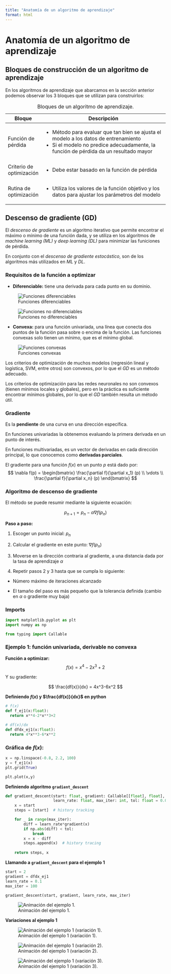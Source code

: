 ```yaml
---
title: "Anatomía de un algoritmo de aprendizaje"
format: html
---
```

# Anatomía de un algoritmo de aprendizaje
## Bloques de construcción de un algoritmo de aprendizaje

En los algoritmos de aprendizaje que abarcamos en la sección anterior podemos observar los 3 bloques que se utilizan para construirlos:

+---------------------------+---------------------------------------------------------------------------------------------------+
| Bloque                    | Descripción                                                                                       |
+===========================+===================================================================================================+
| Función de pérdida        | - Método para evaluar que tan bien se ajusta  el modelo a los datos de entrenamiento              |
|                           | - Si el modelo no predice adecuadamente, la función de pérdida da un resultado mayor              |
+---------------------------+---------------------------------------------------------------------------------------------------+
| Criterio de optimización  | - Debe estar basado en la función de pérdida                                                      |
+---------------------------+---------------------------------------------------------------------------------------------------+
| Rutina de optimización    | - Utiliza los valores de la función objetivo y los datos para ajustar los parámetros del modelo   |
+---------------------------+---------------------------------------------------------------------------------------------------+

: Bloques de un algoritmo de aprendizaje.

## Descenso de gradiente (GD)

El *descenso de gradiente* es un algoritmo iterativo que permite encontrar el máximo o mínimo de una función dada, y se utiliza en los algoritmos de *machine learning (ML)* y *deep learning (DL)* para minimizar las funiciones de pérdida.

En conjunto con el *descenso de gradiente estocástico*, son de los algoritmos más utilizados en *ML* y *DL*.

### Requisitos de la función a optimizar

- **Diferenciable:** tiene una derivada para cada punto en su dominio.
 
![Funciones diferenciables](figuras/gd/dif.png){fig-alt="Funciones diferenciables." fig-align="left"}

![Funciones no diferenciables](figuras/gd/nodif.png){fig-alt="Funciones no diferenciables." fig-align="left"}

- **Convexa:** para una función univariada, una línea que conecta dos puntos de la función pasa sobre o encima de la función. Las funciones convexas solo tienen un mínimo, que es el mínimo global.

![Funciones convexas](figuras/gd/convexa.png){fig-alt="Funciones convexas." fig-align="left"}

Los criterios de optimización de muchos modelos (regresión lineal y logística, SVM, entre otros) son convexos, por lo que el *GD* es un método adecuado.

Los criterios de optimización para las redes neuronales no son convexos (tienen mínimos locales y globales), pero en la práctica es suficiente encontrar mínimos globales, por lo que el *GD* también resulta un método útil.

### Gradiente

Es la **pendiente** de una curva en una dirección específica.

En funciones univariadas la obtenemos evaluando la primera derivada en un punto de interés.

En funciones multivariadas, es un vector de derivadas en cada dirección principal, lo que conocemos como **derivadas parciales**.

El gradiente para una función $f(x)$ en un punto $p$ está dado por:
$$
\nabla f(p) = \begin{bmatrix} \frac{\partial f}{\partial x_1} (p) \\ \vdots \\ \frac{\partial f}{\partial x_n} (p) \end{bmatrix}
$$

### Algoritmo de descenso de gradiente

El método se puede resumir mediante la siguiente ecuación:

$$
p_{n+1} = p_n - \alpha \nabla f(p_n)
$$


**Paso a paso:**

1. Escoger un punto inicial: $p_n$
   
2. Calcular el gradiente en este punto: $\nabla f(p_n)$
   
3. Moverse en la dirección contraria al gradiente, a una distancia dada por la tasa de aprendizaje $\alpha$

4. Repetir pasos 2 y 3 hasta que se cumpla lo siguiente:

- Número máximo de iteraciones alcanzado

- El tamaño del paso es más pequeño que la tolerancia definida (cambio en $\alpha$ o gradiente muy baja)

### Imports

```python
import matplotlib.pyplot as plt
import numpy as np

from typing import Callable
```

### Ejemplo 1: función univariada, derivable no convexa

**Función a optimizar:**
$$
f(x) = x^4 - 2x^3 + 2
$$

Y su gradiente:

$$
\frac{df(x)}{dx} = 4x^3-6x^2
$$

**Definiendo $f(x)$ y $\frac{df(x)}{dx}$ en python**
```python
# f(x)
def f_ej1(x:float):
  return x**4-2*x**3+2

# df(x)/dx
def dfdx_ej1(x:float):
  return 4*x**3-6*x**2
```

### Gráfica de $f(x)$:
```python
x = np.linspace(-0.8, 2.2, 100)
y = f_ej1(x)
plt.grid(True)

plt.plot(x,y)
```

**Definiendo algoritmo `gradient_descent`**
```python
def gradient_descent(start: float, gradient: Callable[[float], float],
                     learn_rate: float, max_iter: int, tol: float = 0.01):
    x = start
    steps = [start]  # history tracking

    for _ in range(max_iter):
        diff = learn_rate*gradient(x)
        if np.abs(diff) < tol:
            break
        x = x - diff
        steps.append(x)  # history tracing
  
    return steps, x
```
**Llamando a `gradient_descent` para el ejemplo 1**
```python
start = 2
gradient = dfdx_ej1
learn_rate = 0.1
max_iter = 100

gradient_descent(start, gradient, learn_rate, max_iter)
```
::: {.content-visible when-format="html"}
![Animación del ejemplo 1.](figuras/gd/ej1-1.gif){#fig-ej1-1}
:::

**Variaciones al ejemplo 1**

::: {.content-visible when-format="html"}
![Animación del ejemplo 1 (variación 1).](figuras/gd/ej1-2.gif){#fig-ej1-2}
:::

::: {.content-visible when-format="html"}
![Animación del ejemplo 1 (variación 2).](figuras/gd/ej1-3.gif){#fig-ej1-3}
:::

::: {.content-visible when-format="html"}
![Animación del ejemplo 1 (variación 3).](figuras/gd/ej1-4.gif){#fig-ej1-4}
:::